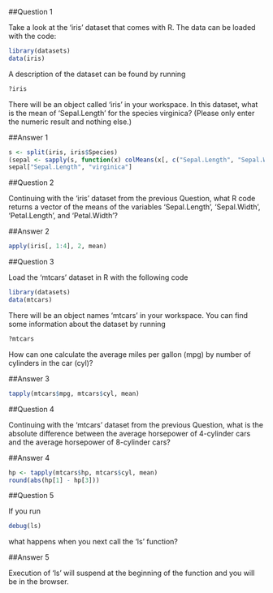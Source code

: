 ##Question 1

Take a look at the 'iris' dataset that comes with R. The data can be loaded with the code:
```r
library(datasets)
data(iris)
```
A description of the dataset can be found by running
```r
?iris
```
There will be an object called 'iris' in your workspace. In this dataset, what is the mean of 'Sepal.Length' for the species virginica? (Please only enter the numeric result and nothing else.)

##Answer 1

```r
s <- split(iris, iris$Species)
(sepal <- sapply(s, function(x) colMeans(x[, c("Sepal.Length", "Sepal.Width")])))
sepal["Sepal.Length", "virginica"]
```

##Question 2

Continuing with the 'iris' dataset from the previous Question, what R code returns a vector of the means of the variables 'Sepal.Length', 'Sepal.Width', 'Petal.Length', and 'Petal.Width'?

##Answer 2

```r
apply(iris[, 1:4], 2, mean) 
```

##Question 3

Load the 'mtcars' dataset in R with the following code
```r
library(datasets)
data(mtcars)
```
There will be an object names 'mtcars' in your workspace. You can find some information about the dataset by running
```r
?mtcars
```
How can one calculate the average miles per gallon (mpg) by number of cylinders in the car (cyl)?

##Answer 3

```r
tapply(mtcars$mpg, mtcars$cyl, mean) 
```

##Question 4

Continuing with the 'mtcars' dataset from the previous Question, what is the absolute difference between the average horsepower of 4-cylinder cars and the average horsepower of 8-cylinder cars?

##Answer 4

```r
hp <- tapply(mtcars$hp, mtcars$cyl, mean)
round(abs(hp[1] - hp[3]))
```

##Question 5

If you run
```r
debug(ls)
```
what happens when you next call the 'ls' function?

##Answer 5

Execution of 'ls' will suspend at the beginning of the function and you will be in the browser. 
